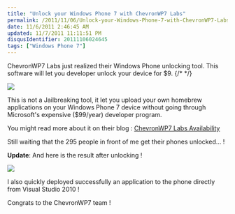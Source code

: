```yaml
---
title: "Unlock your Windows Phone 7 with ChevronWP7 Labs"
permalink: /2011/11/06/Unlock-your-Windows-Phone-7-with-ChevronWP7-Labs/
date: 11/6/2011 2:46:45 AM
updated: 11/7/2011 11:11:51 PM
disqusIdentifier: 20111106024645
tags: ["Windows Phone 7"]
---
```

ChevronWP7 Labs just realized their Windows Phone unlocking tool. This software will let you developer unlock your device for $9. 
{/* <!-- more --> */}

![](http://farm7.static.flickr.com/6234/6314988125_4b9a8ce740_o.png)

This is not a Jailbreaking tool, it let you upload your own homebrew applications on your Windows Phone 7 device without going through Microsoft's expensive ($99/year) developer program.

You might read more about it on their blog : [ChevronWP7 Labs Availability](http://www.chevronwp7.com/post/12328024419/chevronwp7-labs-availability)

Still waiting that the 295 people in front of me get their phones unlocked… !

**Update**: And here is the result after unlocking !

![](http://farm7.static.flickr.com/6036/6321815553_073dabc9d5_b.jpg)

I also quickly deployed successfully an application to the phone directly from Visual Studio 2010 !

Congrats to the ChevronWP7 team !
